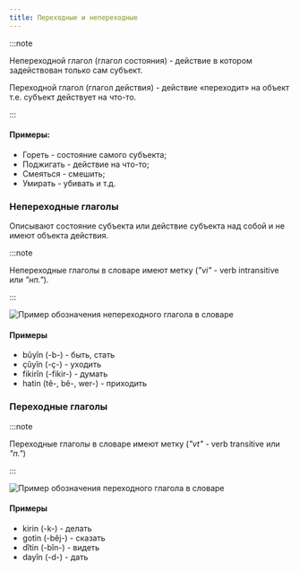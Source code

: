 ```yaml
---
title: Переходные и непереходные
---
```


:::note

Непереходной глагол (глагол состояния) - действие в котором задействован только сам субъект.

Переходной глагол (глагол действия) - действие «переходит» на объект т.е. субъект действует на что-то.

:::

#### Примеры:
* Гореть - состояние самого субъекта;
* Поджигать - действие на что-то;
* Смеяться - смешить;
* Умирать - убивать и т.д.

### Непереходные глаголы

Описывают состояние субъекта или действие субъекта над собой и не имеют объекта действия.

:::note

Непереходные глаголы в словаре имеют метку (*"vi"* - verb intransitive или *"нп."*).

:::

![Пример обозначения непереходного глагола в словаре](/img/chapter-1/IMG_0D399F48A812-1.jpeg)

#### Примеры

* bûyîn (-b-) - быть, стать
* çûyîn (-ç-) - уходить
* fikirîn (-fikir-) - думать
* hatin (tê-, bê-, wer-) - приходить

### Переходные глаголы

:::note

Переходные глаголы в словаре имеют метку (*"vt"* - verb transitive или *"п."*)

:::

![Пример обозначения переходного глагола в словаре](/img/chapter-1/IMG_203F99524770-1.jpeg)


#### Примеры

* kirin (-k-) - делать
* gotin (-bêj-) - сказать
* dîtin (-bîn-) - видеть
* dayîn (-d-) - дать
